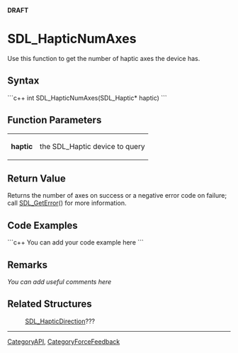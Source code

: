 <!-- pragma section-numbers off -->
<!-- pragma disable-camelcase -->
'''DRAFT'''

= SDL_HapticNumAxes =
Use this function to get the number of haptic axes the device has.


== Syntax ==
```c++
int SDL_HapticNumAxes(SDL_Haptic* haptic)
```

== Function Parameters ==
{|
|'''haptic'''
|the SDL_Haptic device to query
|}

== Return Value ==
Returns the number of axes on success or a negative error code on failure; call [[SDL_GetError]]() for more information.

== Code Examples ==
```c++
You can add your code example here
```

== Remarks ==
''You can add useful comments here''

== Related Structures ==
:[[SDL_HapticDirection]]???
<!-- <span style="color: green;">No other function page includes this section so it should be deleted when major editing is done.  Should this information be included in the Remarks instead?</span> -->


----
[[CategoryAPI]], [[CategoryForceFeedback]]
